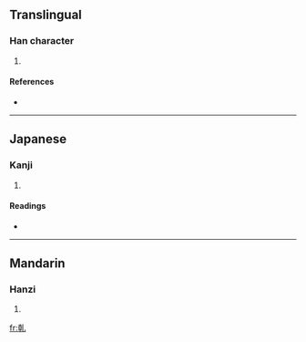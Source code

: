 ==Translingual==

===Han character===
{{Han char|rn=5|rad=乙|as=08|sn=9|four=|canj=十十山 (JJU), X十十山 (XJJU)}}

# {{defn|Han|sort=乙08}}

====References====
* {{Han ref|kx=0084.210|dkj=00194|hdz=10056.010|uh=4E79|ud=20089}}

----

==Japanese==

===Kanji===
{{ja-kanji|grade=|rs=乙08}}

# {{defn|Japanese}}

====Readings====
* {{ja-readings|on=[[かん]] (kan), [[けん]] (ken)|kun=[[かわく]] (kawaku), [[かわかす]] (kawakasu)}}

----

==Mandarin==

===Hanzi===
{{cmn-hanzi|pin=[[gān]] ([[gan1]])|wg=kan<sup>1</sup>}}

# {{defn|Mandarin}}

[[fr:乹]]